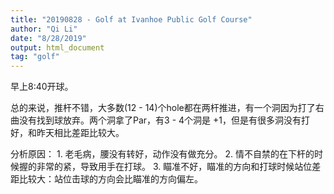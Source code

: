 ```yaml
---
title: "20190828 - Golf at Ivanhoe Public Golf Course"
author: "Qi Li"
date: "8/28/2019"
output: html_document
tag: "golf"
---
```


早上8:40开球。

总的来说，推杆不错，大多数(12 - 14)个hole都在两杆推进，有一个洞因为打了右曲没有找到球放弃。两个洞拿了Par，有3 - 4个洞是 +1，但是有很多洞没有打好，和昨天相比差距比较大。

分析原因：
1. 老毛病，腰没有转好，动作没有做充分。
2. 情不自禁的在下杆的时候握的非常的紧，导致用手在打球。
3. 瞄准不好，瞄准的方向和打球时候站位差距比较大：站位击球的方向会比瞄准的方向偏左。

